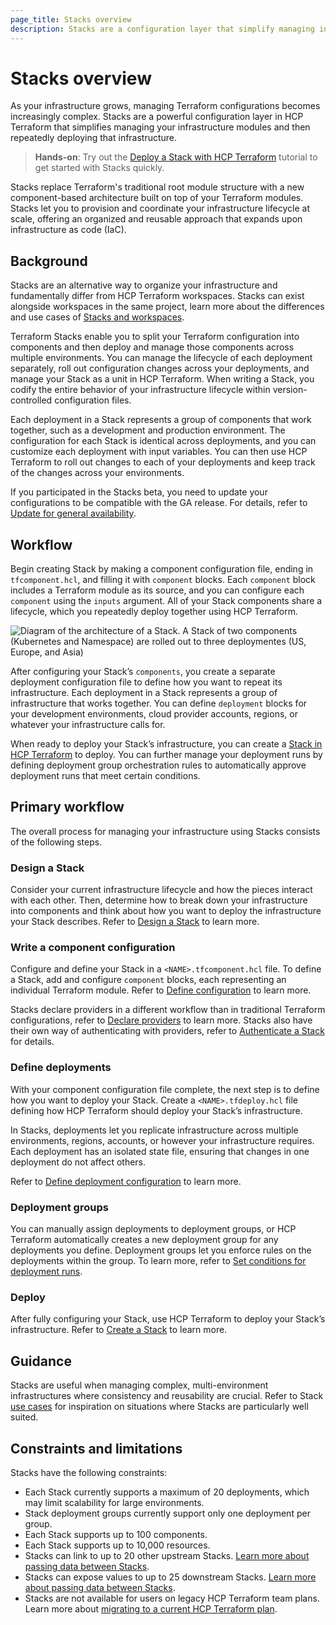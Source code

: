 ```yaml
---
page_title: Stacks overview
description: Stacks are a configuration layer that simplify managing infrastructure modules. Learn how Stacks help you deploy and coordinate your infrastructure lifecycle at scale.
---
```


# Stacks overview

As your infrastructure grows, managing Terraform configurations becomes increasingly complex. Stacks are a powerful configuration layer in HCP Terraform that simplifies managing your infrastructure modules and then repeatedly deploying that infrastructure.

> **Hands-on**: Try out the [Deploy a Stack with HCP Terraform](/terraform/tutorials/cloud/stacks-deploy) tutorial to get started with Stacks quickly.

Stacks replace Terraform's traditional root module structure with a new component-based architecture built on top of your Terraform modules. Stacks let you to provision and coordinate your infrastructure lifecycle at scale, offering an organized and reusable approach that expands upon infrastructure as code (IaC).

## Background

Stacks are an alternative way to organize your infrastructure and fundamentally differ from HCP Terraform workspaces. Stacks can exist alongside workspaces in the same project, learn more about the differences and use cases of [Stacks and workspaces](/terraform/cloud-docs/use-cases).

Terraform Stacks enable you to split your Terraform configuration into components and then deploy and manage those components across multiple environments. You can manage the lifecycle of each deployment separately, roll out configuration changes across your deployments, and manage your Stack as a unit in HCP Terraform. When writing a Stack, you codify the entire behavior of your infrastructure lifecycle within version-controlled configuration files.

Each deployment in a Stack represents a group of components that work together, such as a development and production environment. The configuration for each Stack is identical across deployments, and you can customize each deployment with input variables. You can then use HCP Terraform to roll out changes to each of your deployments and keep track of the changes across your environments.

If you participated in the Stacks beta, you need to update your configurations to be compatible with the GA release. For details, refer to [Update for general availability](/terraform/language/stacks/update-GA).

## Workflow

Begin creating Stack by making a component configuration file, ending in `tfcomponent.hcl`, and filling it with `component` blocks. Each `component` block includes a Terraform module as its source, and you can configure each `component` using the `inputs` argument. All of your Stack components share a lifecycle, which you repeatedly deploy together using HCP Terraform.

![Diagram of the architecture of a Stack. A Stack of two components (Kubernetes and Namespace) are rolled out to three deploymentes (US, Europe, and Asia) ](/img/docs/stacks-example.png)

After configuring your Stack’s `components`, you create a separate deployment configuration file to define how you want to repeat its infrastructure. Each deployment in a Stack represents a group of infrastructure that works together. You can define `deployment` blocks for your development environments, cloud provider accounts, regions, or whatever your infrastructure calls for.

When ready to deploy your Stack’s infrastructure, you can create a [Stack in HCP Terraform](/terraform/cloud-docs/stacks/create) to deploy. You can further manage your deployment runs by defining deployment group orchestration rules to automatically approve deployment runs that meet certain conditions.

## Primary workflow

The overall process for managing your infrastructure using Stacks consists of the following steps.

### Design a Stack

Consider your current infrastructure lifecycle and how the pieces interact with each other. Then, determine how to break down your infrastructure into components and think about how you want to deploy the infrastructure your Stack describes. Refer to [Design a Stack](/terraform/language/stacks/design) to learn more.

### Write a component configuration

Configure and define your Stack in a `<NAME>.tfcomponent.hcl` file. To define a Stack, add and configure `component` blocks, each representing an individual Terraform module. Refer to [Define configuration](/terraform/language/stacks/component/config) to learn more.

Stacks declare providers in a different workflow than in traditional Terraform configurations, refer to [Declare providers](/terraform/language/stacks/component/declare-providers) to learn more. Stacks also have their own way of authenticating with providers, refer to [Authenticate a Stack](/terraform/language/stacks/deploy/authenticate) for details.

### Define deployments

With your component configuration file complete, the next step is to define how you want to deploy your Stack. Create a `<NAME>.tfdeploy.hcl` file defining how HCP Terraform should deploy your Stack’s infrastructure.

In Stacks, deployments let you replicate infrastructure across multiple environments, regions, accounts, or however your infrastructure requires. Each deployment has an isolated state file, ensuring that changes in one deployment do not affect others.

Refer to [Define deployment configuration](/terraform/language/stacks/deploy/config) to learn more.

### Deployment groups

You can manually assign deployments to deployment groups, or HCP Terraform automatically creates a new deployment group for any deployments you define. Deployment groups let you enforce rules on the deployments within the group. To learn more, refer to [Set conditions for deployment runs](/terraform/language/stacks/deploy/conditions).

### Deploy

After fully configuring your Stack, use HCP Terraform to deploy your Stack’s infrastructure. Refer to [Create a Stack](/terraform/cloud-docs/stacks/create) to learn more.

## Guidance

Stacks are useful when managing complex, multi-environment infrastructures where consistency and reusability are crucial. Refer to Stack [use cases](/terraform/language/stacks/use-cases) for inspiration on situations where Stacks are particularly well suited.

## Constraints and limitations

Stacks have the following constraints:

- Each Stack currently supports a maximum of 20 deployments, which may limit scalability for large environments.
- Stack deployment groups currently support only one deployment per group.
- Each Stack supports up to 100 components.
- Each Stack supports up to 10,000 resources.
- Stacks can link to up to 20 other upstream Stacks. [Learn more about passing data between Stacks](/terraform/language/stacks/deploy/pass-data).
- Stacks can expose values to up to 25 downstream Stacks. [Learn more about passing data between Stacks](/terraform/language/stacks/deploy/pass-data).
- Stacks are not available for users on legacy HCP Terraform team plans. Learn more about [migrating to a current HCP Terraform plan](/terraform/cloud-docs/overview/migrate-teams-standard).
